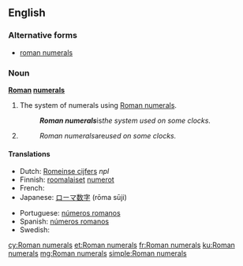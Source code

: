 ==English==

===Alternative forms===
* [[roman numerals]] {{qualifier|US}}

===Noun===
'''[[Roman]] [[numeral]]s'''

# {{context|uncountable|lang=en}} The system of numerals using [[Roman numeral]]s.
#: '''''Roman numerals''' ''is'' the system used on some clocks.''
# {{plural of|Roman numeral}}
#: ''Roman numerals ''are'' used on some clocks.''

====Translations====
{{trans-top|system of numerals}}
* Dutch: [[Romeinse cijfers]] ''npl''
* Finnish: [[roomalainen|roomalaiset]] [[numero|numerot]] {{p}}
* French: {{t+|fr|chiffres romains|m-p}}
* Japanese: [[ローマ数字]] (rōma sūji)
{{trans-mid}}
* Portuguese: [[números romanos]] {{m-p}}
* Spanish: [[números romanos]] {{m-p}}
* Swedish: {{t-|sv|romerska siffror|c-p}}
{{trans-bottom}}

{{trans-see|plural of "Roman numeral"|Roman numeral}}

[[cy:Roman numerals]]
[[et:Roman numerals]]
[[fr:Roman numerals]]
[[ku:Roman numerals]]
[[mg:Roman numerals]]
[[simple:Roman numerals]]